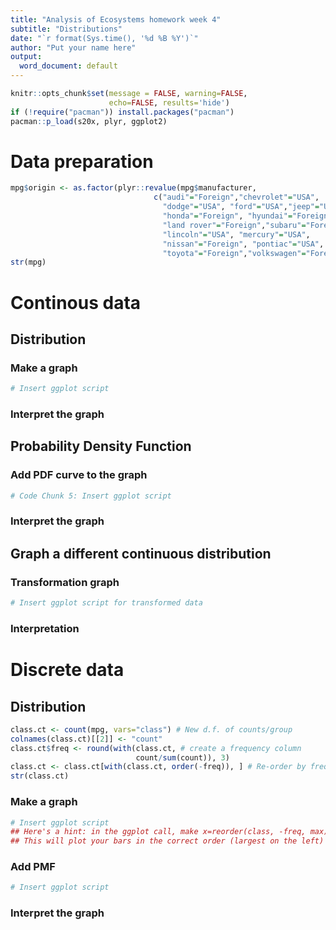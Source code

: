 ```yaml
---
title: "Analysis of Ecosystems homework week 4"
subtitle: "Distributions"
date: "`r format(Sys.time(), '%d %B %Y')`"
author: "Put your name here"
output:
  word_document: default
---
```


```r
knitr::opts_chunk$set(message = FALSE, warning=FALSE, 
                      echo=FALSE, results='hide')
if (!require("pacman")) install.packages("pacman")
pacman::p_load(s20x, plyr, ggplot2)
```

# Data preparation 

```r
mpg$origin <- as.factor(plyr::revalue(mpg$manufacturer, 
                                c("audi"="Foreign","chevrolet"="USA",
                                  "dodge"="USA", "ford"="USA","jeep"="USA", 
                                  "honda"="Foreign", "hyundai"="Foreign",
                                  "land rover"="Foreign","subaru"="Foreign", 
                                  "lincoln"="USA", "mercury"="USA", 
                                  "nissan"="Foreign", "pontiac"="USA", 
                                  "toyota"="Foreign","volkswagen"="Foreign"))) 
str(mpg)
```

# Continous data 

## Distribution 

### Make a graph

```r
# Insert ggplot script  
```

### Interpret the graph



## Probability Density Function

### Add PDF curve to the graph

```r
# Code Chunk 5: Insert ggplot script  

```

### Interpret the graph


## Graph a different continuous distribution 

### Transformation graph

```r
# Insert ggplot script for transformed data 

```

### Interpretation 



# Discrete data

## Distribution 

```r

class.ct <- count(mpg, vars="class") # New d.f. of counts/group
colnames(class.ct)[[2]] <- "count"
class.ct$freq <- round(with(class.ct, # create a frequency column
                            count/sum(count)), 3) 
class.ct <- class.ct[with(class.ct, order(-freq)), ] # Re-order by freq
str(class.ct)

```

### Make a graph

```r
# Insert ggplot script
## Here's a hint: in the ggplot call, make x=reorder(class, -freq, max)
## This will plot your bars in the correct order (largest on the left)

```

### Add PMF

```r
# Insert ggplot script

```

### Interpret the graph


